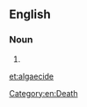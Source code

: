 ==English==

===Noun===
{{en-noun}}

# {{alternative spelling of|[[algicide]]}}

[[et:algaecide]]
[[Category:en:Death]]